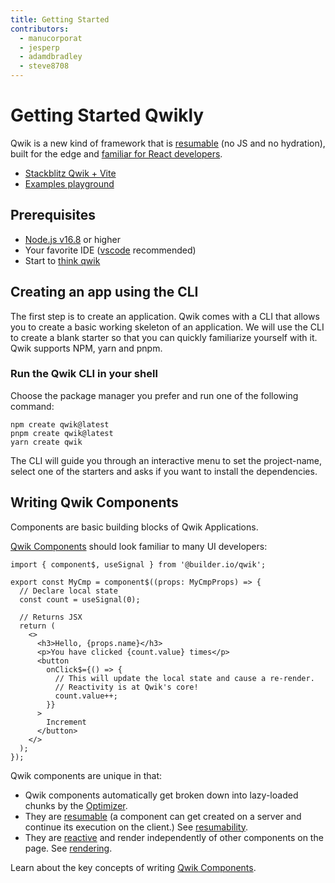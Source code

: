 ```yaml
---
title: Getting Started
contributors:
  - manucorporat
  - jesperp
  - adamdbradley
  - steve8708
---
```


# Getting Started Qwikly

Qwik is a new kind of framework that is [resumable](../concepts/resumable/index.mdx) (no JS and no hydration), built for the edge and [familiar for React developers](../cheat/qwik-react/index.mdx).

- [Stackblitz Qwik + Vite](https://qwik.new)
- [Examples playground](/examples/reactivity/counter/)

## Prerequisites

- [Node.js v16.8](https://nodejs.org/en/download/) or higher
- Your favorite IDE ([vscode](https://code.visualstudio.com/) recommended)
- Start to [think qwik](../think-qwik/index.mdx)

## Creating an app using the CLI

The first step is to create an application. Qwik comes with a CLI that allows you to create a basic working skeleton of an application. We will use the CLI to create a blank starter so that you can quickly familiarize yourself with it. Qwik supports NPM, yarn and pnpm.

### Run the Qwik CLI in your shell

Choose the package manager you prefer and run one of the following command:

```shell
npm create qwik@latest
pnpm create qwik@latest
yarn create qwik
```

The CLI will guide you through an interactive menu to set the project-name, select one of the starters and asks if you want to install the dependencies.

## Writing Qwik Components

Components are basic building blocks of Qwik Applications. 

[Qwik Components](../components/overview/index.mdx) should look familiar to many UI developers:

```tsx
import { component$, useSignal } from '@builder.io/qwik';

export const MyCmp = component$((props: MyCmpProps) => {
  // Declare local state
  const count = useSignal(0);

  // Returns JSX
  return (
    <>
      <h3>Hello, {props.name}</h3>
      <p>You have clicked {count.value} times</p>
      <button
        onClick$={() => {
          // This will update the local state and cause a re-render.
          // Reactivity is at Qwik's core!
          count.value++;
        }}
      >
        Increment
      </button>
    </>
  );
});
```

Qwik components are unique in that:

- Qwik components automatically get broken down into lazy-loaded chunks by the [Optimizer](../advanced/optimizer/index.mdx).
- They are [resumable](../concepts/resumable/index.mdx) (a component can get created on a server and continue its execution on the client.) See [resumability](../concepts/resumable/index.mdx).
- They are [reactive](../concepts/reactivity/index.mdx) and render independently of other components on the page. See [rendering](../components/rendering/index.mdx).

Learn about the key concepts of writing [Qwik Components](../components/overview/index.mdx).